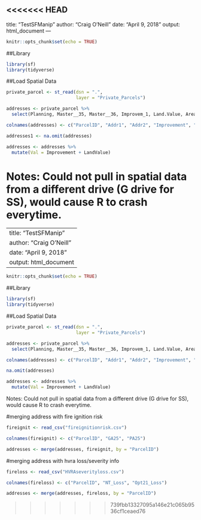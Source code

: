 <<<<<<< HEAD
---
title: "TestSFManip"
author: "Craig O'Neill"
date: "April 9, 2018"
output: html_document
---

```r
knitr::opts_chunk$set(echo = TRUE)
```

##Library

```r
library(sf)
library(tidyverse)
```

##Load Spatial Data

```r
private_parcel <- st_read(dsn = ".",
                          layer = "Private_Parcels")

addresses <- private_parcel %>% 
  select(Planning, Master__35, Master__36, Improvem_1, Land.Value, Area_, Acres, Stand_Id, geometry)

colnames(addresses) <- c("ParcelID", "Addr1", "Addr2", "Improvement", "LandValue", "Area", "Acres", "PublicStand", "geometry")

addresses1 <- na.omit(addresses)

addresses <- addresses %>% 
  mutate(Val = Improvement + LandValue)

```
Notes:  Could not pull in spatial data from a different drive (G drive for SS), would cause R to crash everytime.
=======
---
title: "TestSFManip"
author: "Craig O'Neill"
date: "April 9, 2018"
output: html_document
---

```r
knitr::opts_chunk$set(echo = TRUE)
```

##Library

```r
library(sf)
library(tidyverse)
```

##Load Spatial Data

```r
private_parcel <- st_read(dsn = ".",
                          layer = "Private_Parcels")

addresses <- private_parcel %>% 
  select(Planning, Master__35, Master__36, Improvem_1, Land.Value, Area_, Acres, Stand_Id, geometry)

colnames(addresses) <- c("ParcelID", "Addr1", "Addr2", "Improvement", "LandValue", "Area", "Acres", "PublicStand", "geometry")

na.omit(addresses)

addresses <- addresses %>% 
  mutate(Val = Improvement + LandValue)

```
Notes:  Could not pull in spatial data from a different drive (G drive for SS), would cause R to crash everytime.


#merging address with fire ignition risk
```r
fireignit <- read_csv("fireignitionrisk.csv")

colnames(fireignit) <- c("ParcelID", "GA25", "PA25")

addresses <- merge(addresses, fireignit, by = "ParcelID")
```

#merging address with hvra loss/severity info

```r
fireloss <- read_csv("HVRAseverityloss.csv")

colnames(fireloss) <- c("ParcelID", "NT_Loss", "Opt21_Loss")

addresses <- merge(addresses, fireloss, by = "ParcelID")

```

>>>>>>> 739fbb13327095a146e21c065b9536cf1ceaed76
